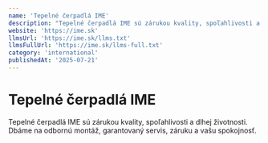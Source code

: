 ```yaml
---
name: 'Tepelné čerpadlá IME'
description: "Tepelné čerpadlá IME sú zárukou kvality, spoľahlivosti a dlhej životnosti.' Dbáme na odbornú montáž, garantovaný servis, záruku a vašu spokojnosť."
website: 'https://ime.sk'
llmsUrl: 'https://ime.sk/llms.txt'
llmsFullUrl: 'https://ime.sk/llms-full.txt'
category: 'international'
publishedAt: '2025-07-21'
---
```


# Tepelné čerpadlá IME

Tepelné čerpadlá IME sú zárukou kvality, spoľahlivosti a dlhej životnosti. Dbáme na odbornú montáž, garantovaný servis, záruku a vašu spokojnosť.
